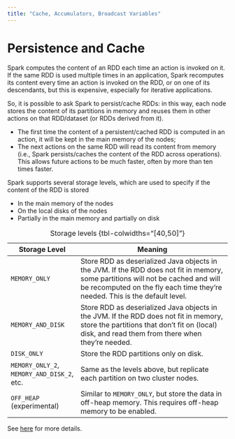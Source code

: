 ```yaml
---
title: "Cache, Accumulators, Broadcast Variables"
---
```


# Persistence and Cache
Spark computes the content of an RDD each time an action is invoked on it. If the same RDD is used multiple times in an application, Spark recomputes its content every time an action is invoked on the RDD, or on one of its descendants, but this is expensive, especially for iterative applications.

So, it is possible to ask Spark to persist/cache RDDs: in this way, each node stores the content of its partitions in memory and reuses them in other actions on that RDD/dataset (or RDDs derived from it).

- The first time the content of a persistent/cached RDD is computed in an action, it will be kept in the main memory of the nodes;
- The next actions on the same RDD will read its content from memory (i.e., Spark persists/caches the content of the RDD across operations). This allows future actions to be much faster, often by more than ten times faster.

Spark supports several storage levels, which are used to specify if the content of the RDD is stored

- In the main memory of the nodes
- On the local disks of the nodes
- Partially in the main memory and partially on disk

+--------------------------------------------+-----------------------------------------------------------------------------------------------------------------------------------------------------------------------------------------------------------------+
| Storage Level                              | Meaning                                                                                                                                                                                                         |
+============================================+=================================================================================================================================================================================================================+
| `MEMORY_ONLY`                              | Store RDD as deserialized Java objects in the JVM. If the RDD does not fit in memory, some partitions will not be cached and will be recomputed on the fly each time they're needed. This is the default level. |
+--------------------------------------------+-----------------------------------------------------------------------------------------------------------------------------------------------------------------------------------------------------------------+
| `MEMORY_AND_DISK`                          | Store RDD as deserialized Java objects in the JVM. If the RDD does not fit in memory, store the partitions that don't fit on (local) disk, and read them from there when they're needed.                        |
+--------------------------------------------+-----------------------------------------------------------------------------------------------------------------------------------------------------------------------------------------------------------------+
| `DISK_ONLY`                                | Store the RDD partitions only on disk.                                                                                                                                                                          |
+--------------------------------------------+-----------------------------------------------------------------------------------------------------------------------------------------------------------------------------------------------------------------+
| `MEMORY_ONLY_2`, `MEMORY_AND_DISK_2`, etc. | Same as the levels above, but replicate each partition on two cluster nodes.                                                                                                                                    |
+--------------------------------------------+-----------------------------------------------------------------------------------------------------------------------------------------------------------------------------------------------------------------+
| `OFF_HEAP` (experimental)                  | Similar to `MEMORY_ONLY`, but store the data in off-heap memory. This requires off-heap memory to be enabled.                                                                                                   |
+--------------------------------------------+-----------------------------------------------------------------------------------------------------------------------------------------------------------------------------------------------------------------+

: Storage levels {tbl-colwidths="[40,50]"}

See [here](https://spark.apache.org/docs/2.4.0/rdd-programming-guide.html#rdd-persistence) for more details.